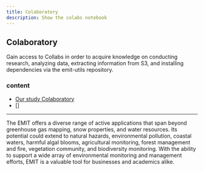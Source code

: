 ```yaml
---
title: Colaboratory
description: Show the colabs notebook
---
```


## Colaboratory
Gain access to Collabs in order to acquire knowledge on conducting research, 
analyzing data, extracting information from S3, and installing dependencies via the emit-utils repository.

### content
 - [Our study Colaboratory](https://colab.research.google.com/drive/1e9fqKgzY5AHm63wSPeVJYGT8dai7XWA3?usp=drive_link)
 - []

---

The EMIT  offers a diverse range of active applications that span beyond greenhouse gas mapping, snow properties, and water resources. Its potential could extend to natural hazards, environmental pollution, coastal waters, harmful algal blooms, agricultural monitoring, forest management and fire, vegetation community, and biodiversity monitoring. With the ability to support a wide array of environmental monitoring and management efforts, EMIT is a valuable tool for businesses and academics alike.